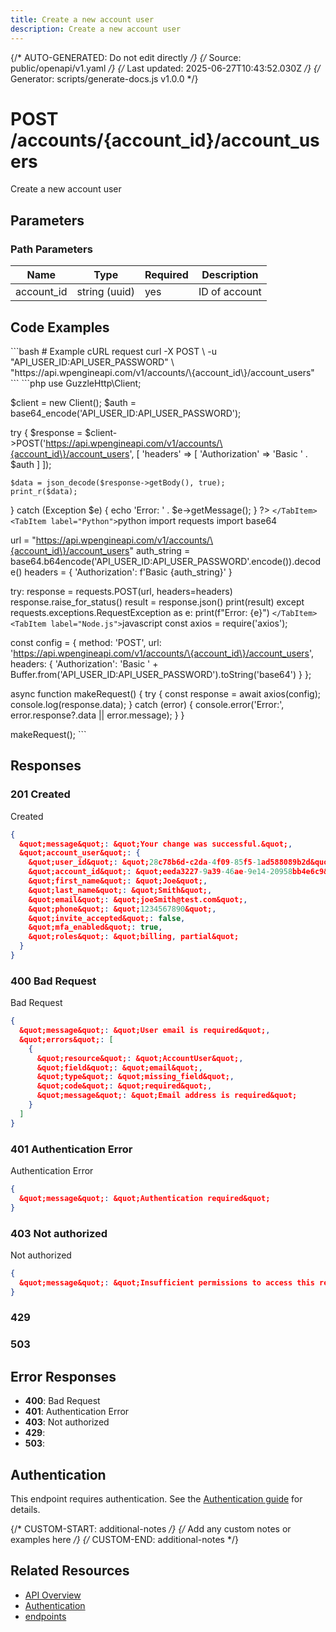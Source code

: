 ```yaml
---
title: Create a new account user
description: Create a new account user
---
```


{/* AUTO-GENERATED: Do not edit directly */}
{/* Source: public/openapi/v1.yaml */}
{/* Last updated: 2025-06-27T10:43:52.030Z */}
{/* Generator: scripts/generate-docs.js v1.0.0 */}


# POST /accounts/\{account_id\}/account_users

Create a new account user



## Parameters

### Path Parameters

| Name | Type | Required | Description |
|------|------|----------|-------------|
| account_id | string (uuid) | yes | ID of account |



## Code Examples

<Tabs>
  <TabItem label="cURL">
    ```bash
    # Example cURL request
curl -X POST \
  -u "API_USER_ID:API_USER_PASSWORD" \
  "https://api.wpengineapi.com/v1/accounts/\{account_id\}/account_users"
    ```
  </TabItem>
  <TabItem label="PHP">
    ```php
    <?php
// Example PHP request using GuzzleHttp
require_once 'vendor/autoload.php';

use GuzzleHttp\Client;

$client = new Client();
$auth = base64_encode('API_USER_ID:API_USER_PASSWORD');

try {
    $response = $client->POST('https://api.wpengineapi.com/v1/accounts/\{account_id\}/account_users', [
        'headers' => [
            'Authorization' => 'Basic ' . $auth
        ]
    ]);
    
    $data = json_decode($response->getBody(), true);
    print_r($data);
} catch (Exception $e) {
    echo 'Error: ' . $e->getMessage();
}
?>
    ```
  </TabItem>
  <TabItem label="Python">
    ```python
    import requests
import base64

url = "https://api.wpengineapi.com/v1/accounts/\{account_id\}/account_users"
auth_string = base64.b64encode('API_USER_ID:API_USER_PASSWORD'.encode()).decode()
headers = {
    'Authorization': f'Basic {auth_string}'
}

try:
    response = requests.POST(url, headers=headers)
    response.raise_for_status()
    result = response.json()
    print(result)
except requests.exceptions.RequestException as e:
    print(f"Error: {e}")
    ```
  </TabItem>
  <TabItem label="Node.js">
    ```javascript
    const axios = require('axios');

const config = {
  method: 'POST',
  url: 'https://api.wpengineapi.com/v1/accounts/\{account_id\}/account_users',
  headers: {
    'Authorization': 'Basic ' + Buffer.from('API_USER_ID:API_USER_PASSWORD').toString('base64')
  }
};

async function makeRequest() {
  try {
    const response = await axios(config);
    console.log(response.data);
  } catch (error) {
    console.error('Error:', error.response?.data || error.message);
  }
}

makeRequest();
    ```
  </TabItem>
</Tabs>


## Responses

### 201 Created

Created

```json
{
  &quot;message&quot;: &quot;Your change was successful.&quot;,
  &quot;account_user&quot;: {
    &quot;user_id&quot;: &quot;28c78b6d-c2da-4f09-85f5-1ad588089b2d&quot;,
    &quot;account_id&quot;: &quot;eeda3227-9a39-46ae-9e14-20958bb4e6c9&quot;,
    &quot;first_name&quot;: &quot;Joe&quot;,
    &quot;last_name&quot;: &quot;Smith&quot;,
    &quot;email&quot;: &quot;joeSmith@test.com&quot;,
    &quot;phone&quot;: &quot;1234567890&quot;,
    &quot;invite_accepted&quot;: false,
    &quot;mfa_enabled&quot;: true,
    &quot;roles&quot;: &quot;billing, partial&quot;
  }
}
```

### 400 Bad Request

Bad Request

```json
{
  &quot;message&quot;: &quot;User email is required&quot;,
  &quot;errors&quot;: [
    {
      &quot;resource&quot;: &quot;AccountUser&quot;,
      &quot;field&quot;: &quot;email&quot;,
      &quot;type&quot;: &quot;missing_field&quot;,
      &quot;code&quot;: &quot;required&quot;,
      &quot;message&quot;: &quot;Email address is required&quot;
    }
  ]
}
```

### 401 Authentication Error

Authentication Error

```json
{
  &quot;message&quot;: &quot;Authentication required&quot;
}
```

### 403 Not authorized

Not authorized

```json
{
  &quot;message&quot;: &quot;Insufficient permissions to access this resource&quot;
}
```

### 429 



### 503 




## Error Responses

- **400**: Bad Request
- **401**: Authentication Error
- **403**: Not authorized
- **429**: 
- **503**: 

## Authentication

This endpoint requires authentication. See the [Authentication guide](/api-reference/authentication/) for details.

{/* CUSTOM-START: additional-notes */}
{/* Add any custom notes or examples here */}
{/* CUSTOM-END: additional-notes */}

## Related Resources

- [API Overview](/api-reference/overview/)
- [Authentication](/api-reference/authentication/)
- [ endpoints](/api-reference/endpoints//)
